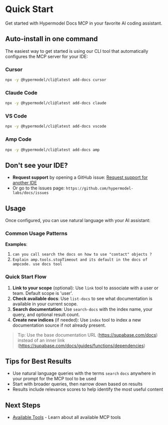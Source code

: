 # Quick Start

Get started with Hypermodel Docs MCP in your favorite AI coding assistant.

## Auto-install in one command

The easiest way to get started is using our CLI tool that automatically configures the MCP server for your IDE:

### Cursor

```sh
npx -y @hypermodel/cli@latest add-docs cursor
```

### Claude Code

```sh
npx -y @hypermodel/cli@latest add-docs claude
```

### VS Code

```sh
npx -y @hypermodel/cli@latest add-docs vscode
```

### Amp Code

```sh
npx -y @hypermodel/cli@latest add-docs amp
```


## Don't see your IDE?

- **Request support** by opening a GitHub issue: [Request support for another IDE](https://github.com/hypermodel-labs/docs/issues/new?title=Support%20for%20IDE:%20Your%20IDE%20Name&body=Please%20add%20support%20for%20%60Your%20IDE%20Name%60.%0A%0AHelpful%20details%20to%20include:%0A-%20IDE%20version:%20%0A-%20OS:%20%0A-%20Relevant%20links%20or%20docs:%20)
- Or go to the issues page: `https://github.com/hypermodel-labs/docs/issues`

## Usage

Once configured, you can use natural language with your AI assistant:

### Common Usage Patterns

**Examples**:

1. `can you call search the docs on how to use "contact" objects ?`
2. `Explain amp.tools.stopTimeout and its default in the docs of ampcode. use docs tool`

### Quick Start Flow

1. **Link to your scope** (optional): Use `link` tool to associate with a user or team. Default scope is 'user'.
2. **Check available docs**: Use `list-docs` to see what documentation is available in your current scope.
3. **Search documentation**: Use `search-docs` with the index name, your query, and optional result count.
4. **Create new indices** (if needed): Use `index` tool to index a new documentation source if not already present.

> Tip: Use the base documentation URL (https://supabase.com/docs) instead of an inner link (https://supabase.com/docs/guides/functions/dependencies)

## Tips for Best Results

- Use natural language queries with the terms `search` `docs` anywhere in your prompt for the MCP tool to be used
- Start with broader queries, then narrow down based on results
- Results include relevance scores to help identify the most useful content

## Next Steps

- [Available Tools](./tools) - Learn about all available MCP tools